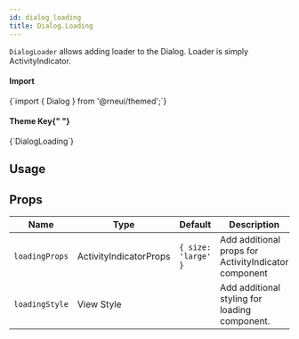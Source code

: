 ```yaml
---
id: dialog_loading
title: Dialog.Loading
---
```



<IconsStyle />

`DialogLoader` allows adding loader to the Dialog. Loader is simply ActivityIndicator.

<div class="row inline-flex-center">
  <div class="col col--3">
    <h4>Import</h4>
  </div>
  <div class="col col--9">
    <CodeBlock>{`import { Dialog } from '@rneui/themed';`}</CodeBlock>
  </div>
  <div class="col col--3">
    <h4>
      Theme Key{" "}
      <a href="../customizing#using-themeprovider">
        <BiInfoCircle />
      </a>
    </h4>
  </div>
  <div class="col col--9">
    <CodeBlock>{`DialogLoading`}</CodeBlock>
  </div>
</div>

## Usage

## Props

<div class='table-responsive'>

| Name           | Type                   | Default             | Description                                          |
| -------------- | ---------------------- | ------------------- | ---------------------------------------------------- |
| `loadingProps` | ActivityIndicatorProps | `{ size: 'large' }` | Add additional props for ActivityIndicator component |
| `loadingStyle` | View Style             |                     | Add additional styling for loading component.        |

</div>
